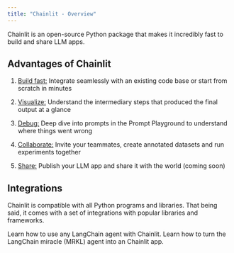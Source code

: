 ```yaml
---
title: "Chainlit - Overview"
---
```


Chainlit is an open-source Python package that makes it incredibly fast to build and share LLM apps.

## Advantages of Chainlit

1. [Build fast:](/examples/openai-sql) Integrate seamlessly with an existing code base or start from scratch in minutes

2. [Visualize:](/concepts/chain-of-thought) Understand the intermediary steps that produced the final output at a glance

3. [Debug:](/concepts/prompt-playground) Deep dive into prompts in the Prompt Playground to understand where things went wrong

4. [Collaborate:](/cloud/create-project) Invite your teammates, create annotated datasets and run experiments together

5. [Share:](/cloud/deploy) Publish your LLM app and share it with the world (coming soon)

## Integrations

Chainlit is compatible with all Python programs and libraries. That being said, it comes with a set of integrations with popular libraries and frameworks.

<Card title="LangChain Integration" icon="link" href="/langchain">
  Learn how to use any LangChain agent with Chainlit.
</Card>

<Card title="LangChain MRKL with Chainlit" icon="link" href="/examples/mrkl">
  Learn how to turn the LangChain miracle (MRKL) agent into an Chainlit app.
</Card>
